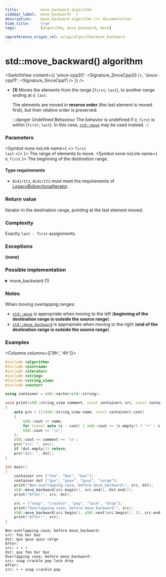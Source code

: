 ```yaml
---
title:			move_backward algorithm
sidebar_label:	move_backward(  )
description:	move_backward algorithm C++ documentation
hide_title:		true
tags:			[algorithm, move_backward, move]

cppreference_origin_rel: w/cpp/algorithm/move_backward
---
```



<!-- Terms -->


<!----------------- Codes ---------------------->


# std::move_backward() algorithm

<SwitchView content={{
  'since-cpp20': <Signature_SinceCpp20 />,
  'since-cpp11': <Signature_SinceCpp11 />
}} />

- **(1)**
  Moves the elements from the range [`first`; `last`), to another range ending at `d_last`.

  The elements are moved in **reverse order** (the last element is moved first), but their relative order is preserved.

  :::danger Undefined Behaviour
  The behavior is undefined if `d_first` is within [`first`; `last`). In this case, [`std::move`](/docs/algo/ordinary/move) may be used instead.
  :::

### Parameters

<SymbolTable>

  <Symbol none noLink name={ <> <code>first</code> <br/> <code>last</code> </> }>
    The range of elements to move.
  </Symbol>
  <Symbol none noLink name={ <code>d_first</code> }>
    The beginning of the destination range.
  </Symbol>

</SymbolTable>

#### Type requirements

- `BidirIt1`, `BidirIt2` must meet the requirements of [LegacyBidirectionalIterator](/docs/named_req/LegacyBidirectionalIterator).

### Return value

Iterator in the destination range, pointing at the last element moved.

### Complexity

Exactly `last - first` assignments.

### Exceptions

**(none)**

### Possible implementation

<details>
<summary>move_backward (1)</summary>

```cpp
template<class BidirIt1, class BidirIt2>
BidirIt2 move_backward(BidirIt1 first, BidirIt1 last,
                       BidirIt2 d_last)
{
    while (first != last)
        *(--d_last) = std::move(*(--last));

    return d_last;
}
```

</details>

### Notes

When moving overlapping ranges:
- [`std::move`](/docs/std/algo/ordinary/move) is appropriate when moving to the left (**beginning of the destination range is outside the source range**).  
- [`std::move_backward`](#) is appropriate when moving to the right (**end of the destination range is outside the source range**).

### Examples

<Columns columns={['8fr', '4fr']}>
<div>

```cpp title='Main.cpp' showLineNumbers
#include <algorithm>
#include <iostream>
#include <iterator>
#include <string>
#include <string_view>
#include <vector>

using container = std::vector<std::string>;

void print(std::string_view comment, const container& src, const container& dst = {})
{
    auto prn = [](std::string_view name, const container& cont)
    {
        std::cout << name;
        for (const auto &s : cont) { std::cout << (s.empty() ? "∙" : s.data()) << ' '; }
        std::cout << '\n';
    };
    std::cout << comment << '\n';
    prn("src: ", src);
    if (dst.empty()) return;
    prn("dst: ", dst);
}

int main()
{
    container src {"foo", "bar", "baz"};
    container dst {"qux", "quux", "quuz", "corge"};
    print("Non-overlapping case; before move_backward:", src, dst);
    std::move_backward(src.begin(), src.end(), dst.end());
    print("After:", src, dst);

    src = {"snap", "crackle", "pop", "lock", "drop"};
    print("Overlapping case; before move_backward:", src);
    std::move_backward(src.begin(), std::next(src.begin(), 3), src.end());
    print("After:", src);
}
```

</div>
<div>

```plaintext title="Output"
Non-overlapping case; before move_backward:
src: foo bar baz
dst: qux quux quuz corge
After:
src: ∙ ∙ ∙
dst: qux foo bar baz
Overlapping case; before move_backward:
src: snap crackle pop lock drop
After:
src: ∙ ∙ snap crackle pop
```

</div>
</Columns>
